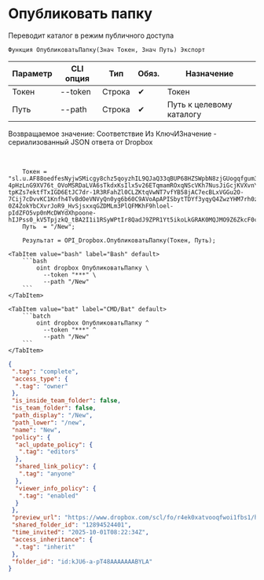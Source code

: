 ﻿---
sidebar_position: 1
description: Опубликовать папку и другие функции для работы с Dropbox в Открытом пакете интеграций - бесплатной open-source библиотеке интеграций для 1С:Предприятие 8, OneScript и CLI
keywords: [1C, 1С, 1С:Предприятие, 1С:Предприятие 8.3, API, Интеграция, Сервисы, Обмен, OneScript, CLI, Dropbox]
---


# Опубликовать папку
 Переводит каталог в режим публичного доступа



`Функция ОпубликоватьПапку(Знач Токен, Знач Путь) Экспорт`

  | Параметр | CLI опция | Тип | Обяз. | Назначение |
  |-|-|-|-|-|
  | Токен | --token | Строка | &#x2714; | Токен |
  | Путь | --path | Строка | &#x2714; | Путь к целевому каталогу |

  
  Возвращаемое значение:   Соответствие Из КлючИЗначение - сериализованный JSON ответа от Dropbox

<br/>



```bsl title="Пример использования для 1С:Предприятие/OneScript"
    Токен = "sl.u.AF88oedfesNyjwSMicgy8chz5qoyzhIL9QJaQ33qBUP68HZSWpbN8zjGUogqfgum38x7s7hDvDAaHpBUKlvORdx_m1HgDAU4jtG36Nc1SZ_pfItomDC9RrAqft69McMOGcaAQmzJYRNFIEFZVC5sZE4TMkcHlIdPh2o5GqQWIiAIR48A2tq6mPE8-4pHzLnG9XV76t_OVoMSRDaLVA6sTkdxKsIlx5v26ETqmamROxqNScVKh7NusJiGcjKVXvnYy8UmxESQpb23HRwRDVwpy9Om0_nT_DlgUaR8n6afzwPrLuHW0q4i7nNJBeJSEBrK_4o7Lj60Mwql-tpKZs7ektfTxIGD6EtJC7dr-1R3RFahZl0CLZKtqVwNT7vfYB58jAC7ecBLxVGGu2O-7Cij7cDvvKC1Knfh4TvBdOeVNVyQn0yg6b60C9AVoApAPISbytTDYf3yqyQ4ZwzYHM7rh0zma01aCouKzWR9rNgduDe7bzDR_T9a8p87HR-0Z4ZokYbCXvrJoR9_HvSjsxxqGZDMLm3PlQFMKhF9hloel-pIdZFO5vp0nMcDWYdXhpoone-hIJPss0_kV5TpjzkQ_tBA2I1i1RSyWPtIr8QadJ9ZPR1Yt5ikoLkGRAK0MQJMO9Z6ZkcF0cxgt0A0P2F1KGzZk5BAqqIGnr_ZIzMKtRqiNHnGsZsenk8dTas2BccrmMhdRj03Ob7v2Rvwu_Nsc2MpwBp6IWE...";
    Путь  = "/New";

    Результат = OPI_Dropbox.ОпубликоватьПапку(Токен, Путь);
```
    

 <Tabs>
  
    <TabItem value="bash" label="Bash" default>
        ```bash
            oint dropbox ОпубликоватьПапку \
              --token "***" \
              --path "/New"
        ```
    </TabItem>
  
    <TabItem value="bat" label="CMD/Bat" default>
        ```batch
            oint dropbox ОпубликоватьПапку ^
              --token "***" ^
              --path "/New"
        ```
    </TabItem>
</Tabs>


```json title="Результат"
{
 ".tag": "complete",
 "access_type": {
  ".tag": "owner"
 },
 "is_inside_team_folder": false,
 "is_team_folder": false,
 "path_display": "/New",
 "path_lower": "/new",
 "name": "New",
 "policy": {
  "acl_update_policy": {
   ".tag": "editors"
  },
  "shared_link_policy": {
   ".tag": "anyone"
  },
  "viewer_info_policy": {
   ".tag": "enabled"
  }
 },
 "preview_url": "https://www.dropbox.com/scl/fo/r4ek0xatvooqfwoi1fbs1/h?dl=0",
 "shared_folder_id": "12894524401",
 "time_invited": "2025-10-01T08:22:34Z",
 "access_inheritance": {
  ".tag": "inherit"
 },
 "folder_id": "id:kJU6-a-pT48AAAAAAABYLA"
}
```
